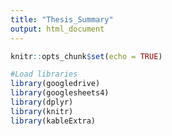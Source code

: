 ```yaml
---
title: "Thesis_Summary"
output: html_document
---
```


```r
knitr::opts_chunk$set(echo = TRUE)
```

```r
#Load libraries
library(googledrive)
library(googlesheets4)
library(dplyr)
library(knitr)
library(kableExtra)
```

